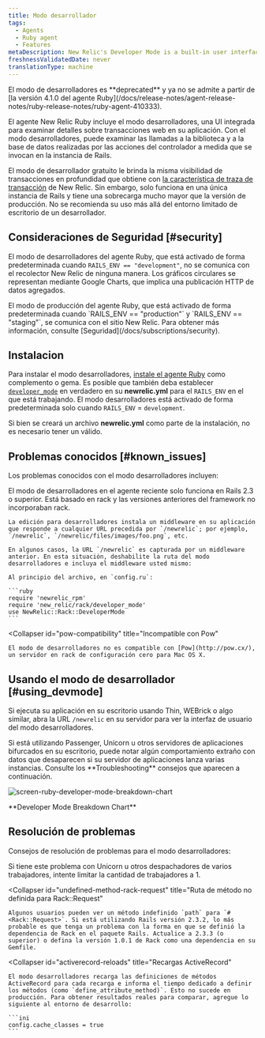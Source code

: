 ```yaml
---
title: Modo desarrollador
tags:
  - Agents
  - Ruby agent
  - Features
metaDescription: New Relic's Developer Mode is a built-in user interface to examine details about web transactions in your application.
freshnessValidatedDate: never
translationType: machine
---
```



<Callout variant="caution">
  El modo de desarrolladores es <DNT>**deprecated**</DNT> y ya no se admite a partir de [la versión 4.1.0 del agente Ruby](/docs/release-notes/agent-release-notes/ruby-release-notes/ruby-agent-410333).
</Callout>

El agente New Relic Ruby incluye el modo desarrolladores, una UI integrada para examinar detalles sobre transacciones web en su aplicación. Con el modo desarrolladores, puede examinar las llamadas a la biblioteca y a la base de datos realizadas por las acciones del controlador a medida que se invocan en la instancia de Rails.

El modo de desarrollador gratuito le brinda la misma visibilidad de transacciones en profundidad que obtiene con [la característica de traza de transacción](/docs/apm/transactions/transaction-traces/introduction-transaction-traces) de New Relic. Sin embargo, solo funciona en una única instancia de Rails y tiene una sobrecarga mucho mayor que la versión de producción. No se recomienda su uso más allá del entorno limitado de escritorio de un desarrollador.

## Consideraciones de Seguridad [#security]

El modo de desarrolladores del agente Ruby, que está activado de forma predeterminada cuando `RAILS_ENV == "development"`, no se comunica con el recolector New Relic de ninguna manera. Los gráficos circulares se representan mediante Google Charts, que implica una publicación HTTP de datos agregados.

<Callout variant="tip">
  El modo de producción del agente Ruby, que está activado de forma predeterminada cuando `RAILS_ENV == "production"` y `RAILS_ENV == "staging"`, se comunica con el sitio New Relic. Para obtener más información, consulte [Seguridad](/docs/subscriptions/security).
</Callout>

## Instalacion

Para instalar el modo desarrolladores, [instale el agente Ruby](/docs/ruby/ruby-agent-installation) como complemento o gema. Es posible que también deba establecer [`developer_mode`](/docs/agents/ruby-agent/installation-configuration/ruby-agent-configuration#developer_mode) en verdadero en su <DNT>**newrelic.yml**</DNT> para el `RAILS_ENV` en el que está trabajando. El modo desarrolladores está activado de forma predeterminada solo cuando `RAILS_ENV` = `development`.

Si bien se creará un archivo <DNT>**newrelic.yml**</DNT> como parte de la instalación, no es necesario tener un <InlinePopover type="licenseKey"/>válido.

## Problemas conocidos [#known_issues]

Los problemas conocidos con el modo desarrolladores incluyen:

<CollapserGroup>
  <Collapser
    id="rails-23"
    title="Requiere Rails 2.3 o superior"
  >
    El modo de desarrolladores en el agente reciente solo funciona en Rails 2.3 o superior. Está basado en rack y las versiones anteriores del framework no incorporaban rack.

    La edición para desarrolladores instala un middleware en su aplicación que responde a cualquier URL precedida por `/newrelic`; por ejemplo, `/newrelic`, `/newrelic/files/images/foo.png`, etc.

    En algunos casos, la URL `/newrelic` es capturada por un middleware anterior. En esta situación, deshabilite la ruta del modo desarrolladores e incluya el middleware usted mismo:

    Al principio del archivo, en `config.ru`:

    ```ruby
    require 'newrelic_rpm'
    require 'new_relic/rack/developer_mode'
    use NewRelic::Rack::DeveloperMode
    ```
  </Collapser>

  <Collapser
    id="pow-compatibility"
    title="Incompatible con Pow"
  >
    El modo de desarrolladores no es compatible con [Pow](http://pow.cx/), un servidor en rack de configuración cero para Mac OS X.
  </Collapser>
</CollapserGroup>

## Usando el modo de desarrollador [#using_devmode]

Si ejecuta su aplicación en su escritorio usando Thin, WEBrick o algo similar, abra la URL `/newrelic` en su servidor para ver la interfaz de usuario del modo desarrolladores.

<Callout variant="caution">
  Si está utilizando Passenger, Unicorn u otros servidores de aplicaciones bifurcados en su escritorio, puede notar algún comportamiento extraño con datos que desaparecen si su servidor de aplicaciones lanza varias instancias. Consulte los <DNT>**Troubleshooting**</DNT> consejos que aparecen a continuación.
</Callout>

<img
  title="screen-ruby-developer-mode-breakdown-chart"
  alt="screen-ruby-developer-mode-breakdown-chart"
  src={apmScreenBreakdownChart}
/>

<DNT>
  **Developer Mode Breakdown Chart**
</DNT>

## Resolución de problemas

Consejos de resolución de problemas para el modo desarrolladores:

<CollapserGroup>
  <Collapser
    id="disappearing-request"
    title="Solicitudes que desaparecen"
  >
    Si tiene este problema con Unicorn u otros despachadores de varios trabajadores, intente limitar la cantidad de trabajadores a 1.
  </Collapser>

  <Collapser
    id="undefined-method-rack-request"
    title="Ruta de método no definida para Rack::Request"
  >
    Algunos usuarios pueden ver un método indefinido `path` para `#<Rack::Request>`. Si está utilizando Rails versión 2.3.2, lo más probable es que tenga un problema con la forma en que se definió la dependencia de Rack en el paquete Rails. Actualice a 2.3.3 (o superior) o defina la versión 1.0.1 de Rack como una dependencia en su Gemfile.
  </Collapser>

  <Collapser
    id="activerecord-reloads"
    title="Recargas ActiveRecord"
  >
    El modo desarrolladores recarga las definiciones de métodos ActiveRecord para cada recarga e informa el tiempo dedicado a definir los métodos (como `define_attribute_method)`. Esto no sucede en producción. Para obtener resultados reales para comparar, agregue lo siguiente al entorno de desarrollo:

    ```ini
    config.cache_classes = true
    ```
  </Collapser>
</CollapserGroup>